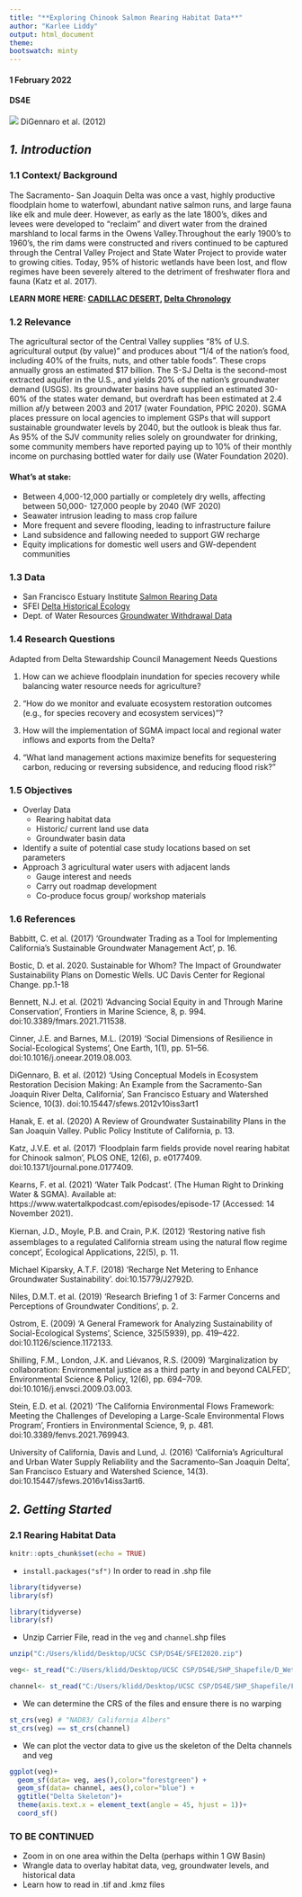 ```yaml
---
title: "**Exploring Chinook Salmon Rearing Habitat Data**"
author: "Karlee Liddy"
output: html_document
theme: 
bootswatch: minty
---
```

#### 1 February 2022
#### DS4E 

![](Wetlands.PNG)
DiGennaro et al. (2012) 

## _**1. Introduction**_  

### **1.1 Context/ Background**

The Sacramento- San Joaquin Delta was once a vast, highly productive floodplain home to waterfowl, abundant native salmon runs, and large fauna like elk and mule deer. However, as early as the late 1800's, dikes and levees were developed to "reclaim" and divert water from the drained marshland to local farms in the Owens Valley.Throughout the early 1900's to 1960's, the rim dams were constructed and rivers continued to be captured through the Central Valley Project and State Water Project to provide water to growing cities. Today, 95% of historic wetlands have been lost, and flow regimes have been severely altered to the detriment of freshwater flora and fauna (Katz et al. 2017). 

**LEARN MORE HERE: [CADILLAC DESERT](https://www.youtube.com/watch?v=hkbebOhnCjA&ab_channel=jkoomjian), [Delta Chronology](https://www.watereducation.org/aquapedia/sacramento-san-joaquin-delta-chronology)**

### **1.2 Relevance** 

The agricultural sector of the Central Valley supplies “8% of U.S. agricultural output (by value)" and produces about "1/4 of the nation's food, including 40% of the fruits, nuts, and other table foods”. These crops annually gross an estimated $17 billion. The S-SJ Delta is the second-most extracted aquifer in the U.S., and yields 20% of the nation’s groundwater demand (USGS). Its groundwater basins have supplied an estimated 30- 60% of the states water demand, but overdraft has been estimated at 2.4 million af/y between 2003 and 2017 (water Foundation, PPIC 2020). SGMA places pressure on local agencies to implement GSPs that will support sustainable groundwater levels by 2040, but the outlook is bleak thus far. As 95% of the SJV community relies solely on groundwater for drinking, some community members have reported paying up to 10% of their monthly income on purchasing bottled water for daily use (Water Foundation 2020). 

#### **What's at stake:**
  +  Between 4,000-12,000 partially or completely dry wells, affecting between 50,000- 127,000 people by 2040 (WF 2020)  
  +  Seawater intrusion leading to mass crop failure
  +  More frequent and severe flooding, leading to infrastructure failure
  +  Land subsidence and fallowing needed to support GW recharge
  +  Equity implications for domestic well users and GW-dependent communities 

### **1.3 Data**

+ San Francisco Estuary Institute [Salmon Rearing Data](https://www.sfei.org/data/delta-salmon-rearing-geospatial-analyses#sthash.iy4dGNnJ.dpbs)
+ SFEI [Delta Historical Ecology](https://www.sfei.org/content/delta-historical-ecology-gis-data#sthash.R8MufElg.dpbs)
+ Dept. of Water Resources [Groundwater Withdrawal Data](https://databasin.org/maps/cb7af9ad78d44e63bc9d09ecb83be2eb/)

### **1.4 Research Questions**

Adapted from Delta Stewardship Council Management Needs Questions

1. How can we achieve floodplain inundation for species recovery while balancing water resource needs for agriculture?  

2. "How do we monitor and evaluate ecosystem restoration outcomes (e.g., for species recovery and ecosystem services)”?  

3. How will the implementation of SGMA impact local and regional water inflows and exports from the Delta?  

4. “What land management actions maximize benefits for sequestering carbon, reducing or reversing subsidence, and reducing flood risk?” 

### **1.5 Objectives** 

+ Overlay Data 
   +  Rearing habitat data 
   +  Historic/ current land use data 
   +  Groundwater basin data 
+ Identify a suite of potential case study locations based on set parameters 
+ Approach 3 agricultural water users with adjacent lands
   +  Gauge interest and needs
   +  Carry out roadmap development 
   +  Co-produce focus group/ workshop materials 
   
### **1.6 References**

Babbitt, C. et al. (2017) ‘Groundwater Trading as a Tool for Implementing California’s Sustainable Groundwater Management Act’, p. 16.

Bostic, D. et al. 2020. Sustainable for Whom? The Impact of Groundwater Sustainability Plans on Domestic Wells. UC Davis Center for Regional Change. pp.1-18

Bennett, N.J. et al. (2021) ‘Advancing Social Equity in and Through Marine Conservation’, Frontiers in Marine Science, 8, p. 994. doi:10.3389/fmars.2021.711538.

Cinner, J.E. and Barnes, M.L. (2019) ‘Social Dimensions of Resilience in Social-Ecological Systems’, One Earth, 1(1), pp. 51–56. doi:10.1016/j.oneear.2019.08.003.

DiGennaro, B. et al. (2012) ‘Using Conceptual Models in Ecosystem Restoration Decision Making: An Example from the Sacramento-San Joaquin River Delta, California’, San Francisco Estuary and Watershed Science, 10(3). doi:10.15447/sfews.2012v10iss3art1

Hanak, E. et al. (2020) A Review of Groundwater Sustainability Plans in the San Joaquin Valley. Public Policy Institute of California, p. 13.

Katz, J.V.E. et al. (2017) ‘Floodplain farm fields provide novel rearing habitat for Chinook salmon’, PLOS ONE, 12(6), p. e0177409. doi:10.1371/journal.pone.0177409.

Kearns, F. et al. (2021) ‘Water Talk Podcast’. (The Human Right to Drinking Water & SGMA). Available at: https://www.watertalkpodcast.com/episodes/episode-17 (Accessed: 14 November 2021).

Kiernan, J.D., Moyle, P.B. and Crain, P.K. (2012) ‘Restoring native ﬁsh assemblages to a regulated California stream using the natural ﬂow regime concept’, Ecological Applications, 22(5), p. 11.

Michael Kiparsky, A.T.F. (2018) ‘Recharge Net Metering to Enhance Groundwater Sustainability’. doi:10.15779/J2792D.

Niles, D.M.T. et al. (2019) ‘Research Briefing 1 of 3: Farmer Concerns and Perceptions of Groundwater Conditions’, p. 2.

Ostrom, E. (2009) ‘A General Framework for Analyzing Sustainability of Social-Ecological Systems’, Science, 325(5939), pp. 419–422. doi:10.1126/science.1172133.

Shilling, F.M., London, J.K. and Liévanos, R.S. (2009) ‘Marginalization by collaboration: Environmental justice as a third party in and beyond CALFED’, Environmental Science & Policy, 12(6), pp. 694–709. doi:10.1016/j.envsci.2009.03.003.

Stein, E.D. et al. (2021) ‘The California Environmental Flows Framework: Meeting the Challenges of Developing a Large-Scale Environmental Flows Program’, Frontiers in Environmental Science, 9, p. 481. doi:10.3389/fenvs.2021.769943.

University of California, Davis and Lund, J. (2016) ‘California’s Agricultural and Urban Water Supply Reliability and the Sacramento–San Joaquin Delta’, San Francisco Estuary and Watershed Science, 14(3). doi:10.15447/sfews.2016v14iss3art6.

## _**2. Getting Started **_ 

### **2.1 Rearing Habitat Data**

```r
knitr::opts_chunk$set(echo = TRUE)
```
+ `install.packages("sf")` In order to read in .shp file 

```r
library(tidyverse)
library(sf)
```

```r
library(tidyverse)
library(sf)
```

+ Unzip Carrier File, read in the `veg` and `channel`.shp files 
```r

unzip("C:/Users/klidd/Desktop/UCSC CSP/DS4E/SFEI2020.zip")

veg<- st_read("C:/Users/klidd/Desktop/UCSC CSP/DS4E/SHP_Shapefile/D_Wetland_and_Riparian_Vegetation.shp")

channel<- st_read("C:/Users/klidd/Desktop/UCSC CSP/DS4E/SHP_Shapefile/F_Channel_Network_Types.shp")

```

+ We can determine the CRS of the files and ensure there is no warping
```r
st_crs(veg) # "NAD83/ California Albers"
st_crs(veg) == st_crs(channel)
```


+ We can plot the vector data to give us the skeleton of the Delta channels and veg
```r
ggplot(veg)+
  geom_sf(data= veg, aes(),color="forestgreen") +
  geom_sf(data= channel, aes(),color="blue") +
  ggtitle("Delta Skeleton")+
  theme(axis.text.x = element_text(angle = 45, hjust = 1))+
  coord_sf()

```

### **TO BE CONTINUED**
+ Zoom in on one area within the Delta (perhaps within 1 GW Basin)
+ Wrangle data to overlay habitat data, veg, groundwater levels, and historical data
+ Learn how to read in .tif and .kmz files 
